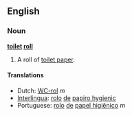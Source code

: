 ==English==

===Noun===
'''[[toilet]] [[roll]]'''

# A roll of [[toilet paper]].

====Translations====
*Dutch: [[WC-rol]] ''m''
*[[Interlingua]]: [[rolo]] [[de]] [[papiro hygienic]]
*Portuguese: [[rolo]] [[de]] [[papel higiênico]] ''m''